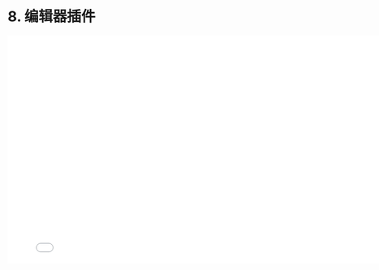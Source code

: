 # 8. 编辑器插件

<iframe src="//player.bilibili.com/player.html?bvid=BV1Tg411Z74J&page=1"
    width="800"
    height="450"
    frameborder="0"
    allowfullscreen
    scrolling="no"
    border="0"
    framespacing="0"
    allowfullscreen="true">
</iframe>
